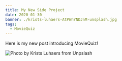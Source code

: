 ```yaml
---
title: My New Side Project
date: 2020-01-30
banner: ./krists-luhaers-AtPWnYNDJnM-unsplash.jpg
tags:
  - MovieQuiz
---
```


Here is my new post introducing MovieQuiz!

![Photo by Krists Luhaers from Unpslash](./krists-luhaers-AtPWnYNDJnM-unsplash.jpg)
